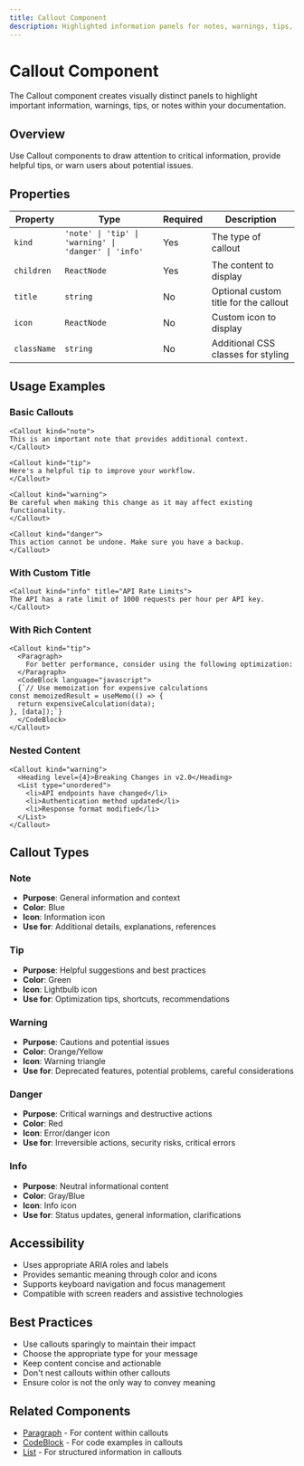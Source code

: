 ```yaml
---
title: Callout Component
description: Highlighted information panels for notes, warnings, tips, and important messages
---
```


# Callout Component

The Callout component creates visually distinct panels to highlight important information, warnings, tips, or notes within your documentation.

## Overview

Use Callout components to draw attention to critical information, provide helpful tips, or warn users about potential issues.

## Properties

| Property | Type | Required | Description |
|----------|------|----------|-------------|
| `kind` | `'note' \| 'tip' \| 'warning' \| 'danger' \| 'info'` | Yes | The type of callout |
| `children` | `ReactNode` | Yes | The content to display |
| `title` | `string` | No | Optional custom title for the callout |
| `icon` | `ReactNode` | No | Custom icon to display |
| `className` | `string` | No | Additional CSS classes for styling |

## Usage Examples

### Basic Callouts

```mdx
<Callout kind="note">
This is an important note that provides additional context.
</Callout>

<Callout kind="tip">
Here's a helpful tip to improve your workflow.
</Callout>

<Callout kind="warning">
Be careful when making this change as it may affect existing functionality.
</Callout>

<Callout kind="danger">
This action cannot be undone. Make sure you have a backup.
</Callout>
```

### With Custom Title

```mdx
<Callout kind="info" title="API Rate Limits">
The API has a rate limit of 1000 requests per hour per API key.
</Callout>
```

### With Rich Content

```mdx
<Callout kind="tip">
  <Paragraph>
    For better performance, consider using the following optimization:
  </Paragraph>
  <CodeBlock language="javascript">
  {`// Use memoization for expensive calculations
const memoizedResult = useMemo(() => {
  return expensiveCalculation(data);
}, [data]);`}
  </CodeBlock>
</Callout>
```

### Nested Content

```mdx
<Callout kind="warning">
  <Heading level={4}>Breaking Changes in v2.0</Heading>
  <List type="unordered">
    <li>API endpoints have changed</li>
    <li>Authentication method updated</li>
    <li>Response format modified</li>
  </List>
</Callout>
```

## Callout Types

### Note
- **Purpose**: General information and context
- **Color**: Blue
- **Icon**: Information icon
- **Use for**: Additional details, explanations, references

### Tip
- **Purpose**: Helpful suggestions and best practices
- **Color**: Green
- **Icon**: Lightbulb icon
- **Use for**: Optimization tips, shortcuts, recommendations

### Warning
- **Purpose**: Cautions and potential issues
- **Color**: Orange/Yellow
- **Icon**: Warning triangle
- **Use for**: Deprecated features, potential problems, careful considerations

### Danger
- **Purpose**: Critical warnings and destructive actions
- **Color**: Red
- **Icon**: Error/danger icon
- **Use for**: Irreversible actions, security risks, critical errors

### Info
- **Purpose**: Neutral informational content
- **Color**: Gray/Blue
- **Icon**: Info icon
- **Use for**: Status updates, general information, clarifications

## Accessibility

- Uses appropriate ARIA roles and labels
- Provides semantic meaning through color and icons
- Supports keyboard navigation and focus management
- Compatible with screen readers and assistive technologies

## Best Practices

- Use callouts sparingly to maintain their impact
- Choose the appropriate type for your message
- Keep content concise and actionable
- Don't nest callouts within other callouts
- Ensure color is not the only way to convey meaning

## Related Components

- [Paragraph](/components/paragraph) - For content within callouts
- [CodeBlock](/components/codeblock) - For code examples in callouts
- [List](/components/list) - For structured information in callouts
